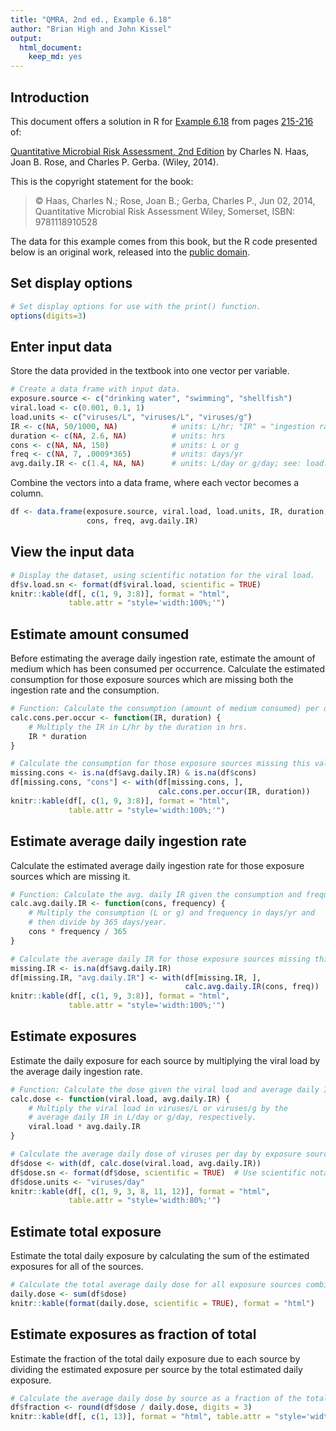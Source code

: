 ```yaml
---
title: "QMRA, 2nd ed., Example 6.18"
author: "Brian High and John Kissel"
output:
  html_document:
    keep_md: yes
---
```


## Introduction

This document offers a solution in R for [Example 6.18](images/ex0618.png) from pages 
[215-216](https://onlinelibrary.wiley.com/doi/pdf/10.1002/9781118910030.ch6#page=57) of:

[Quantitative Microbial Risk Assessment, 2nd Edition](http://www.wiley.com/WileyCDA/WileyTitle/productCd-1118145291,subjectCd-CH20.html) 
by Charles N. Haas, Joan B. Rose, and Charles P. Gerba. (Wiley, 2014).

This is the copyright statement for the book:

> © Haas, Charles N.; Rose, Joan B.; Gerba, Charles P., Jun 02, 2014, 
> Quantitative Microbial Risk Assessment Wiley, Somerset, ISBN: 9781118910528

The data for this example comes from this book, but the R code presented below 
is an original work, released into the 
[public domain](https://creativecommons.org/publicdomain/zero/1.0/).

## Set display options

```r
# Set display options for use with the print() function.
options(digits=3)
```

## Enter input data

Store the data provided in the textbook into one vector per variable. 

```r
# Create a data frame with input data.
exposure.source <- c("drinking water", "swimming", "shellfish")
viral.load <- c(0.001, 0.1, 1)
load.units <- c("viruses/L", "viruses/L", "viruses/g")
IR <- c(NA, 50/1000, NA)            # units: L/hr; "IR" = "ingestion rate"
duration <- c(NA, 2.6, NA)          # units: hrs
cons <- c(NA, NA, 150)              # units: L or g
freq <- c(NA, 7, .0009*365)         # units: days/yr
avg.daily.IR <- c(1.4, NA, NA)      # units: L/day or g/day; see: load.units
```

Combine the vectors into a data frame, where each vector becomes a column.

```r
df <- data.frame(exposure.source, viral.load, load.units, IR, duration, 
                 cons, freq, avg.daily.IR)
```

## View the input data

```r
# Display the dataset, using scientific notation for the viral load.
df$v.load.sn <- format(df$viral.load, scientific = TRUE)
knitr::kable(df[, c(1, 9, 3:8)], format = "html", 
             table.attr = "style='width:100%;'")
```

## Estimate amount consumed

Before estimating the average daily ingestion rate, estimate the amount
of medium which has been consumed per occurrence. Calculate the estimated 
consumption for those exposure sources which are missing both the ingestion 
rate and the consumption.

```r
# Function: Calculate the consumption (amount of medium consumed) per occurrence.
calc.cons.per.occur <- function(IR, duration) {
    # Multiply the IR in L/hr by the duration in hrs.
    IR * duration
}

# Calculate the consumption for those exposure sources missing this value.
missing.cons <- is.na(df$avg.daily.IR) & is.na(df$cons)
df[missing.cons, "cons"] <- with(df[missing.cons, ], 
                                 calc.cons.per.occur(IR, duration))
knitr::kable(df[, c(1, 9, 3:8)], format = "html", 
             table.attr = "style='width:100%;'")
```

## Estimate average daily ingestion rate

Calculate the estimated average daily ingestion rate for those exposure sources 
which are missing it.

```r
# Function: Calculate the avg. daily IR given the consumption and frequency.
calc.avg.daily.IR <- function(cons, frequency) {
    # Multiply the consumption (L or g) and frequency in days/yr and 
    # then divide by 365 days/year.
    cons * frequency / 365
}

# Calculate the average daily IR for those exposure sources missing this value.
missing.IR <- is.na(df$avg.daily.IR)
df[missing.IR, "avg.daily.IR"] <- with(df[missing.IR, ], 
                                       calc.avg.daily.IR(cons, freq))
knitr::kable(df[, c(1, 9, 3:8)], format = "html", 
             table.attr = "style='width:100%;'")
```

## Estimate exposures

Estimate the daily exposure for each source by multiplying the viral load by 
the average daily ingestion rate.

```r
# Function: Calculate the dose given the viral load and average daily IR.
calc.dose <- function(viral.load, avg.daily.IR) {
    # Multiply the viral load in viruses/L or viruses/g by the 
    # average daily IR in L/day or g/day, respectively.
    viral.load * avg.daily.IR
}

# Calculate the average daily dose of viruses per day by exposure source.
df$dose <- with(df, calc.dose(viral.load, avg.daily.IR))
df$dose.sn <- format(df$dose, scientific = TRUE)  # Use scientific notation.
df$dose.units <- "viruses/day"
knitr::kable(df[, c(1, 9, 3, 8, 11, 12)], format = "html", 
             table.attr = "style='width:80%;'")
```

## Estimate total exposure

Estimate the total daily exposure by calculating the sum of the estimated 
exposures for all of the sources.

```r
# Calculate the total average daily dose for all exposure sources combined.
daily.dose <- sum(df$dose)
knitr::kable(format(daily.dose, scientific = TRUE), format = "html")
```

## Estimate exposures as fraction of total

Estimate the fraction of the total daily exposure due to each source by 
dividing the estimated exposure per source by the total estimated daily 
exposure.

```r
# Calculate the average daily dose by source as a fraction of the total.
df$fraction <- round(df$dose / daily.dose, digits = 3)
knitr::kable(df[, c(1, 13)], format = "html", table.attr = "style='width:30%;'")
```
